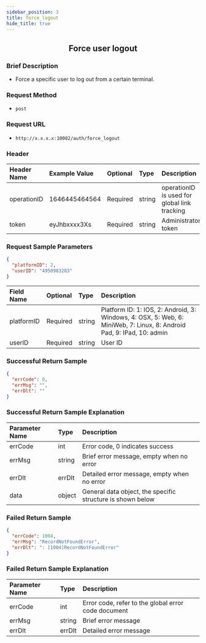 ```yaml
---
sidebar_position: 3
title: force_logout
hide_title: true
---
```


<center>

## Force user logout

</center>

### Brief Description

- Force a specific user to log out from a certain terminal.

### Request Method

- `post`

### Request URL

- `http://x.x.x.x:10002/auth/force_logout`

### Header

| Header Name | Example Value | Optional | Type   | Description                                  |
| :---------- | :------------ | :------- | :----- | :------------------------------------------- |
| operationID | 1646445464564 | Required | string | operationID is used for global link tracking |
| token       | eyJhbxxxx3Xs  | Required | string | Administrator token                          |

### Request Sample Parameters

```json
{
  "platformID": 2,
  "userID": "4950983283"
}
```

| Field Name | Optional | Type   | Description                                                                                                           |
| :--------- | :------- | :----- | :-------------------------------------------------------------------------------------------------------------------- |
| platformID | Required | string | Platform ID: 1: IOS, 2: Android, 3: Windows, 4: OSX, 5: Web, 6: MiniWeb, 7: Linux, 8: Android Pad, 9: IPad, 10: admin |
| userID     | Required | string | User ID                                                                                                               |

### Successful Return Sample

```json
{
  "errCode": 0,
  "errMsg": "",
  "errDlt": ""
}
```

### Successful Return Sample Explanation

| Parameter Name | Type   | Description                                                |
| :------------- | :----- | :--------------------------------------------------------- |
| errCode        | int    | Error code, 0 indicates success                            |
| errMsg         | string | Brief error message, empty when no error                   |
| errDlt         | errDlt | Detailed error message, empty when no error                |
| data           | object | General data object, the specific structure is shown below |

### Failed Return Sample

```json
{
  "errCode": 1004,
  "errMsg": "RecordNotFoundError",
  "errDlt": ": [1004]RecordNotFoundError"
}
```

### Failed Return Sample Explanation

| Parameter Name | Type   | Description                                         |
| :------------- | :----- | :-------------------------------------------------- |
| errCode        | int    | Error code, refer to the global error code document |
| errMsg         | string | Brief error message                                 |
| errDlt         | errDlt | Detailed error message                              |
